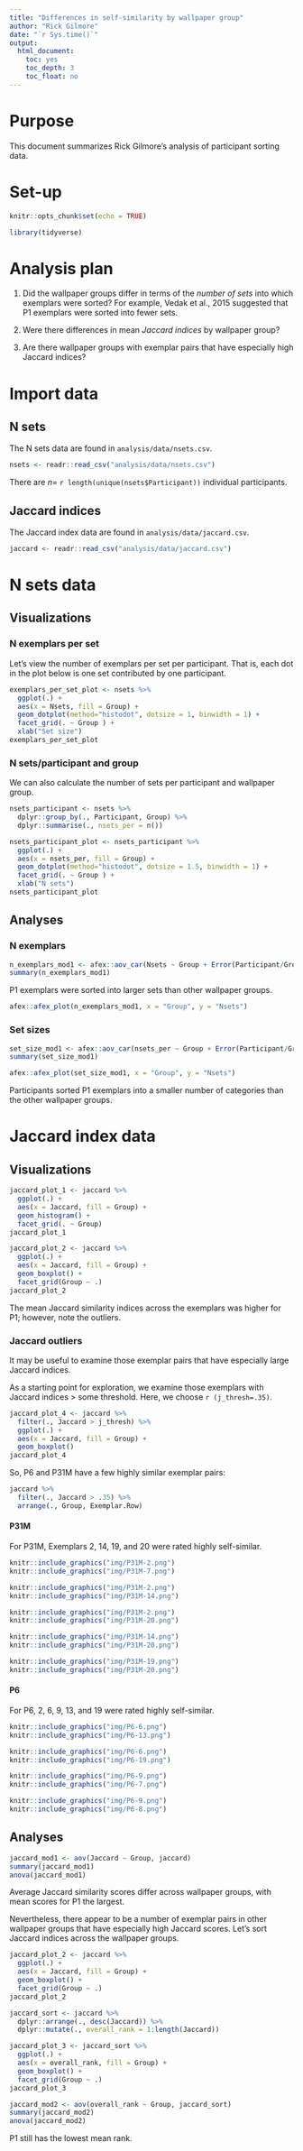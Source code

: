 ```yaml
---
title: "Differences in self-similarity by wallpaper group"
author: "Rick Gilmore"
date: "`r Sys.time()`"
output: 
  html_document:
    toc: yes
    toc_depth: 3
    toc_float: no
---
```



# Purpose

This document summarizes Rick Gilmore's analysis of participant sorting data.

# Set-up

```r
knitr::opts_chunk$set(echo = TRUE)

library(tidyverse)
```

# Analysis plan

1. Did the wallpaper groups differ in terms of the *number of sets* into which exemplars were sorted? For example, Vedak et al., 2015 suggested that P1 exemplars were sorted into fewer sets.

2. Were there differences in mean *Jaccard indices* by wallpaper group?

3. Are there wallpaper groups with exemplar pairs that have especially high Jaccard indices?

# Import data

## N sets

The N sets data are found in `analysis/data/nsets.csv`.

```r
nsets <- readr::read_csv("analysis/data/nsets.csv")
```

There are $n=$ `r length(unique(nsets$Participant))` individual participants.

## Jaccard indices

The Jaccard index data are found in `analysis/data/jaccard.csv`.

```r
jaccard <- readr::read_csv("analysis/data/jaccard.csv")
```
# N sets data

## Visualizations

### N exemplars per set

Let's view the number of exemplars per set per participant. That is, each dot in the plot below is one set contributed by one participant.

```r
exemplars_per_set_plot <- nsets %>%
  ggplot(.) +
  aes(x = Nsets, fill = Group) +
  geom_dotplot(method="histodot", dotsize = 1, binwidth = 1) +
  facet_grid(. ~ Group ) +
  xlab("Set size")
exemplars_per_set_plot
```

### N sets/participant and group

We can also calculate the number of sets per participant and wallpaper group.

```r
nsets_participant <- nsets %>%
  dplyr::group_by(., Participant, Group) %>%
  dplyr::summarise(., nsets_per = n())
```
```r
nsets_participant_plot <- nsets_participant %>%
  ggplot(.) +
  aes(x = nsets_per, fill = Group) +
  geom_dotplot(method="histodot", dotsize = 1.5, binwidth = 1) +
  facet_grid(. ~ Group ) +
  xlab("N sets")
nsets_participant_plot
```

## Analyses

### N exemplars

```r
n_exemplars_mod1 <- afex::aov_car(Nsets ~ Group + Error(Participant/Group), data = nsets)
summary(n_exemplars_mod1)
```

P1 exemplars were sorted into larger sets than other wallpaper groups.

```r
afex::afex_plot(n_exemplars_mod1, x = "Group", y = "Nsets")
```

### Set sizes

```r
set_size_mod1 <- afex::aov_car(nsets_per ~ Group + Error(Participant/Group), data = nsets_participant)
summary(set_size_mod1)
```
```r
afex::afex_plot(set_size_mod1, x = "Group", y = "Nsets")
```
Participants sorted P1 exemplars into a smaller number of categories than the other wallpaper groups.

# Jaccard index data

## Visualizations

```r
jaccard_plot_1 <- jaccard %>%
  ggplot(.) +
  aes(x = Jaccard, fill = Group) +
  geom_histogram() +
  facet_grid(. ~ Group)
jaccard_plot_1
```
```r
jaccard_plot_2 <- jaccard %>%
  ggplot(.) +
  aes(x = Jaccard, fill = Group) +
  geom_boxplot() +
  facet_grid(Group ~ .)
jaccard_plot_2
```

The mean Jaccard similarity indices across the exemplars was higher for P1; however, note the outliers.

### Jaccard outliers

It may be useful to examine those exemplar pairs that have especially large Jaccard indices.

As a starting point for exploration, we examine those exemplars with Jaccard indices > some threshold. Here, we choose `r (j_thresh=.35)`.

```r
jaccard_plot_4 <- jaccard %>%
  filter(., Jaccard > j_thresh) %>%
  ggplot(.) +
  aes(x = Jaccard, fill = Group) +
  geom_boxplot()
jaccard_plot_4
```

So, P6 and P31M have a few highly similar exemplar pairs:

```r
jaccard %>%
  filter(., Jaccard > .35) %>%
  arrange(., Group, Exemplar.Row)
```

#### P31M

For P31M, Exemplars 2, 14, 19, and 20 were rated highly self-similar.

```r
knitr::include_graphics("img/P31M-2.png")
knitr::include_graphics("img/P31M-7.png")
```

```r
knitr::include_graphics("img/P31M-2.png")
knitr::include_graphics("img/P31M-14.png")
```

```r
knitr::include_graphics("img/P31M-2.png")
knitr::include_graphics("img/P31M-20.png")
```

```r
knitr::include_graphics("img/P31M-14.png")
knitr::include_graphics("img/P31M-20.png")
```

```r
knitr::include_graphics("img/P31M-19.png")
knitr::include_graphics("img/P31M-20.png")
```

#### P6

For P6, 2, 6, 9, 13, and 19 were rated highly self-similar.

```r
knitr::include_graphics("img/P6-6.png")
knitr::include_graphics("img/P6-13.png")
```

```r
knitr::include_graphics("img/P6-6.png")
knitr::include_graphics("img/P6-19.png")
```

```r
knitr::include_graphics("img/P6-9.png")
knitr::include_graphics("img/P6-7.png")
```

```r
knitr::include_graphics("img/P6-9.png")
knitr::include_graphics("img/P6-8.png")
```

## Analyses

```r
jaccard_mod1 <- aov(Jaccard ~ Group, jaccard)
summary(jaccard_mod1)
anova(jaccard_mod1)
```
Average Jaccard similarity scores differ across wallpaper groups, with mean scores for P1 the largest.

Nevertheless, there appear to be a number of exemplar pairs in other wallpaper groups that have especially high Jaccard scores. Let's sort Jaccard indices across the wallpaper groups.

```r
jaccard_plot_2 <- jaccard %>%
  ggplot(.) +
  aes(x = Jaccard, fill = Group) +
  geom_boxplot() +
  facet_grid(Group ~ .)
jaccard_plot_2
```

```r
jaccard_sort <- jaccard %>%
  dplyr::arrange(., desc(Jaccard)) %>%
  dplyr::mutate(., overall_rank = 1:length(Jaccard))
```

```r
jaccard_plot_3 <- jaccard_sort %>%
  ggplot(.) +
  aes(x = overall_rank, fill = Group) +
  geom_boxplot() +
  facet_grid(Group ~ .)
jaccard_plot_3
```

```r
jaccard_mod2 <- aov(overall_rank ~ Group, jaccard_sort)
summary(jaccard_mod2)
anova(jaccard_mod2)
```
P1 still has the lowest mean rank.

